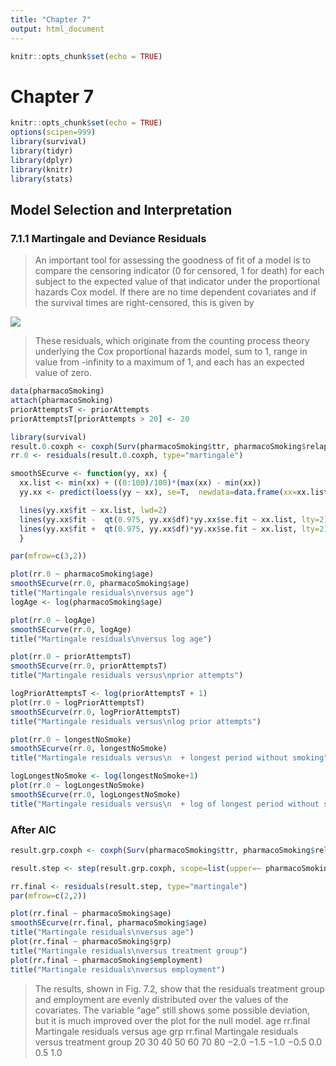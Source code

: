 ```yaml
---
title: "Chapter 7"
output: html_document
---
```


```r
knitr::opts_chunk$set(echo = TRUE)
```

# Chapter 7

```r
knitr::opts_chunk$set(echo = TRUE)
options(scipen=999)
library(survival)
library(tidyr)
library(dplyr)
library(knitr)
library(stats)
```

## Model Selection and Interpretation 

### 7.1.1 Martingale and Deviance Residuals

> An important tool for assessing the goodness of fit of a model is to compare the  censoring indicator (0 for censored, 1 for death) for each subject to the expected  value of that indicator under the proportional hazards Cox model. If there are no time  dependent covariates and if the survival times are right-censored, this is given by 

![](Chapters/images/martin_residuals.png)

> These residuals, which originate from the counting process theory underlying the  Cox proportional hazards model, sum to 1, range in value from -infinity to a maximum  of 1, and each has an expected value of zero.



```r
data(pharmacoSmoking)
attach(pharmacoSmoking)
priorAttemptsT <- priorAttempts  
priorAttemptsT[priorAttempts > 20] <- 20  

library(survival) 
result.0.coxph <- coxph(Surv(pharmacoSmoking$ttr, pharmacoSmoking$relapse) ~ 1)  
rr.0 <- residuals(result.0.coxph, type="martingale") 


```


```r

smoothSEcurve <- function(yy, xx) {  
  xx.list <- min(xx) + ((0:100)/100)*(max(xx) - min(xx)) 
  yy.xx <- predict(loess(yy ~ xx), se=T,  newdata=data.frame(xx=xx.list)) 

  lines(yy.xx$fit ~ xx.list, lwd=2)  
  lines(yy.xx$fit -  qt(0.975, yy.xx$df)*yy.xx$se.fit ~ xx.list, lty=2)  
  lines(yy.xx$fit +  qt(0.975, yy.xx$df)*yy.xx$se.fit ~ xx.list, lty=2)  
  } 

par(mfrow=c(3,2)) 

plot(rr.0 ~ pharmacoSmoking$age)  
smoothSEcurve(rr.0, pharmacoSmoking$age)  
title("Martingale residuals\nversus age")  
logAge <- log(pharmacoSmoking$age)  

plot(rr.0 ~ logAge)  
smoothSEcurve(rr.0, logAge)  
title("Martingale residuals\nversus log age") 

plot(rr.0 ~ priorAttemptsT) 
smoothSEcurve(rr.0, priorAttemptsT)  
title("Martingale residuals versus\nprior attempts")  

logPriorAttemptsT <- log(priorAttemptsT + 1)  
plot(rr.0 ~ logPriorAttemptsT)  
smoothSEcurve(rr.0, logPriorAttemptsT)
title("Martingale residuals versus\nlog prior attempts") 

plot(rr.0 ~ longestNoSmoke) 
smoothSEcurve(rr.0, longestNoSmoke) 
title("Martingale residuals versus\n  + longest period without smoking")  

logLongestNoSmoke <- log(longestNoSmoke+1)  
plot(rr.0 ~ logLongestNoSmoke)
smoothSEcurve(rr.0, logLongestNoSmoke)
title("Martingale residuals versus\n  + log of longest period without smoking")  


```

### After AIC



```r
result.grp.coxph <- coxph(Surv(pharmacoSmoking$ttr, pharmacoSmoking$relapse) ~ pharmacoSmoking$grp)  

result.step <- step(result.grp.coxph, scope=list(upper=~ pharmacoSmoking$grp + pharmacoSmoking$gender + pharmacoSmoking$race + pharmacoSmoking$employment + pharmacoSmoking$yearsSmoking +  pharmacoSmoking$levelSmoking + pharmacoSmoking$age + pharmacoSmoking$priorAttempts +  pharmacoSmoking$longestNoSmoke, lower=~pharmacoSmoking$grp)) 

rr.final <- residuals(result.step, type="martingale") 
par(mfrow=c(2,2)) 

plot(rr.final ~ pharmacoSmoking$age)  
smoothSEcurve(rr.final, pharmacoSmoking$age)
title("Martingale residuals\nversus age")  
plot(rr.final ~ pharmacoSmoking$grp)
title("Martingale residuals\nversus treatment group") 
plot(rr.final ~ pharmacoSmoking$employment)  
title("Martingale residuals\nversus employment")  


```

> The results, shown in Fig. 7.2, show that the residuals treatment group and  employment are evenly distributed over the values of the covariates. The variable  “age” still shows some possible deviation, but it is much improved over the plot for  the null model.  age  rr.final  Martingale residuals  versus age  grp  rr.final  Martingale residuals  versus treatment group  20 30 40 50 60 70 80  −2.0  −1.5  −1.0  −0.5  0.0  0.5  1.0 





